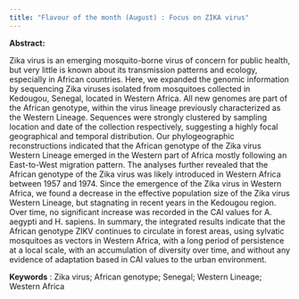 ```yaml
---
title: "Flavour of the month (August) : Focus on ZIKA virus"
---
```


**Abstract:**

Zika virus is an emerging mosquito-borne virus of concern for public health, but very little is known about its transmission patterns and ecology, especially in African countries. Here, we expanded the genomic information by sequencing Zika viruses isolated from mosquitoes collected in Kedougou, Senegal, located in Western Africa. All new genomes are part of the African genotype, within the virus lineage previously characterized as the Western Lineage. Sequences were strongly clustered by sampling location and date of the collection respectively, suggesting a highly focal geographical and temporal distribution. Our phylogeographic reconstructions indicated that the African genotype of the Zika virus Western Lineage emerged in the Western part of Africa mostly following an East-to-West migration pattern. The analyses further revealed that the African genotype of the Zika virus was likely introduced in Western Africa between 1957 and 1974. Since the emergence of the Zika virus in Western Africa, we found a decrease in the effective population size of the Zika virus Western Lineage, but stagnating in recent years in the Kedougou region. Over time, no significant increase was recorded in the CAI values for A. aegypti and H. sapiens. In summary, the integrated results indicate that the African genotype ZIKV continues to circulate in forest areas, using sylvatic mosquitoes as vectors in Western Africa, with a long period of persistence at a local scale, with an accumulation of diversity over time, and without any evidence of adaptation based in CAI values to the urban environment.

**Keywords** : Zika virus; African genotype; Senegal; Western Lineage; Western Africa